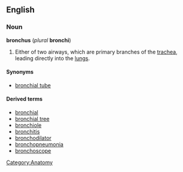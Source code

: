 {{wikipedia}}
==English==
===Noun===
'''bronchus''' (''plural'' '''bronchi''')
# Either of two airways, which are primary branches of the [[trachea]], leading directly into the [[lung]]s.

====Synonyms====
*[[bronchial tube]]

====Derived terms====
*[[bronchial]]
*[[bronchial tree]]
*[[bronchiole]]
*[[bronchitis]]
*[[bronchodilator]]
*[[bronchopneumonia]]
*[[bronchoscope]]

[[Category:Anatomy]]